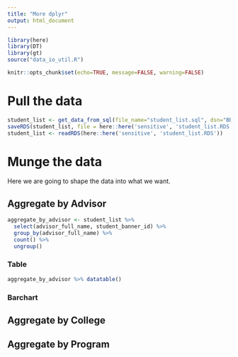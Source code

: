 ```yaml
---
title: "More dplyr"
output: html_document
---
```


```r
library(here)
library(DT)
library(gt)
source("data_io_util.R")

knitr::opts_chunk$set(echo=TRUE, message=FALSE, warning=FALSE)
```

# Pull the data
```r
student_list <- get_data_from_sql(file_name="student_list.sql", dsn="BRPT")
saveRDS(student_list, file = here::here('sensitive', 'student_list.RDS'))
student_list <- readRDS(here::here('sensitive', 'student_list.RDS'))
```

# Munge the data

Here we are going to shape the data into what we want.

## Aggregate by Advisor

```r
aggregate_by_advisor <- student_list %>% 
  select(advisor_full_name, student_banner_id) %>% 
  group_by(advisor_full_name) %>% 
  count() %>% 
  ungroup()
```


### Table


```r
aggregate_by_advisor %>% datatable()
```


### Barchart

## Aggregate by College

## Aggregate by Program
